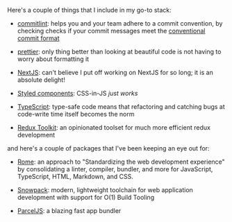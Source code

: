 
Here's a couple of things that I include in my go-to stack:

-   [commitlint](https://github.com/conventional-changelog/commitlint): helps
    you and your team adhere to a commit convention, by checking checks if your
    commit messages meet the
    [conventional commit format](https://www.conventionalcommits.org/en/v1.0.0)

-   [prettier](https://prettier.io): only thing better than looking at beautiful
    code is not having to worry about formatting it

-   [NextJS](https://nextjs.org): can&apos;t believe I put off working on NextJS
    for so long; it is an absolute delight!

-   [Styled components](https://styled-components.com): CSS-in-JS _just works_

-   [TypeScript](https://www.typescriptlang.org): type-safe code means that
    refactoring and catching bugs at code-write time itself becomes the norm

-   [Redux Toolkit](https://redux-toolkit.js.org): an opinionated toolset for
    much more efficient redux development

<!-- need to add:
    - lint-staged + husky
    - eslint
    -
 -->

and here's a couple of packages that I've been keeping an eye out for:

-   [Rome](https://romefrontend.dev): an approach to "Standardizing the web development experience" by consolidating a linter, compiler, bundler, and more for JavaScript, TypeScript, HTML, Markdown, and CSS.

-   [Snowpack](https://snowpack.dev): modern, lightweight toolchain for web application development with support for O(1) Build Tooling

-   [ParcelJS](https://parceljs.org): a blazing fast app bundler
